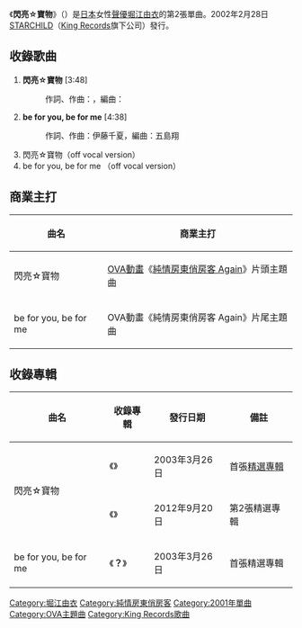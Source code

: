 {{expand|time=2017-02-16T10:02:27+00:00}}
{{unreferenced|time=2017-02-16T09:39:30+00:00}}
{{Infobox Single 
| Name           = 閃亮☆寶物<br /><small>（{{lang|ja|キラリ☆宝物}}）</small>
| Artist         = [[堀江由衣|堀江由衣]]
| Album          = 『{{lang|ja|{{link-ja|ほっ？|ほっ?}}}}（#1、2）』
| A-side         = 
| B-side         = be for you, be for me
| Released       = 2002年2月28日
| Format         = [[單曲|12cm單曲]]
| Recorded       = 2002年<br/>{{JPN}}  
| Genre          = [[日本流行音樂|J-POP]]（[[動畫歌曲|動畫歌曲]]）
| Length         = 16分52秒
| Label          = [[STARCHILD|STARCHILD]]（[[國王唱片|King Records]]）
| Writer         = {{link-ja|泉川空|イズミカワソラ|雲子}}<br />伊藤千夏
| Producer       = 
| Certification  = 
| Chart position = * 第18名<small>（[[Oricon公信榜|Oricon]]）</small>
| Last single    = {{link-ja|Love Destiny|Love Destiny}}<br />（2001年）
| This single    = '''閃亮☆寶物'''<br /> （2002年） 
| Next single    = {{link-ja|ALL MY LOVE (堀江由衣歌曲)|ALL MY LOVE (堀江由衣の曲)|ALL MY LOVE}}<br />（2002年） 
| Misc           = {{Extra track listing
                    | Album = {{lang|ja|ほっ}}？
                    | Type = greatest
                    | prev_track = 小小的祈福
                    | prev_no = 11
                    | this_track = '''閃亮☆寶物'''
                    | track_no = 12
                    | next_track = be for you,be for me  
                    | next_no = 13}}
}}
《'''閃亮☆寶物'''》（{{lang-ja|キラリ☆宝物}}）是[[日本|日本]]女性[[聲優|聲優]][[堀江由衣|堀江由衣]]的第2張單曲。2002年2月28日[[STARCHILD|STARCHILD]]（[[國王唱片|King Records]]旗下公司）發行。

== 收錄歌曲 ==
# '''閃亮☆寶物''' [3:48]
#: 作詞、作曲：{{link-ja|泉川空|イズミカワソラ|雲子}}，編曲：{{link-ja|十川知司|十川知司}}
# '''be for you, be for me''' [4:38]
#: 作詞、作曲：伊藤千夏，編曲：五島翔
# 閃亮☆寶物（off vocal version） 
# be for you, be for me （off vocal version）

== 商業主打 ==
{|class="wikitable"
!曲名!!商業主打 
|-
|閃亮☆寶物||[[OVA|OVA]][[電視動畫|動畫]]《[[純情房東俏房客_(動畫)|純情房東俏房客 Again]]》片頭主題曲
|-
|be for you, be for me||OVA動畫《純情房東俏房客 Again》片尾主題曲
|}

== 收錄專輯 ==
{|class="wikitable"
!曲名!!收錄專輯!!發行日期!!備註
|-
|rowspan="2"|閃亮☆寶物||《'''{{lang|ja|{{link-ja|ほっ？|ほっ?}}}}'''》||2003年3月26日||首張[[精選輯|精選專輯]] 
|-
|《'''{{link-ja|BEST ALBUM (堀江由衣專輯)|BEST ALBUM|BEST ALBUM}}'''》||2012年9月20日||第2張精選專輯
|-
|be for you, be for me||《'''{{lang|ja|ほっ}}？'''》||2003年3月26日||首張精選專輯
|}

{{纯情房东俏房客系列}}
{{堀江由衣}}
{{DEFAULTSORT:Kirari Takaramono}}
[[Category:堀江由衣|Category:堀江由衣]]
[[Category:純情房東俏房客|Category:純情房東俏房客]]
[[Category:2001年單曲|Category:2001年單曲]]
[[Category:OVA主題曲|Category:OVA主題曲]]
[[Category:King_Records歌曲|Category:King Records歌曲]]